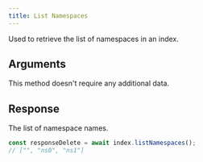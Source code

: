 ```yaml
---
title: List Namespaces
---
```


Used to retrieve the list of namespaces in an index.

## Arguments

This method doesn't require any additional data.

## Response

<ResponseField name="namespaces" type="string[]" required>
  The list of namespace names.
</ResponseField>

<RequestExample>

```typescript Basic
const responseDelete = await index.listNamespaces();
// ["", "ns0", "ns1"]
```

</RequestExample>
